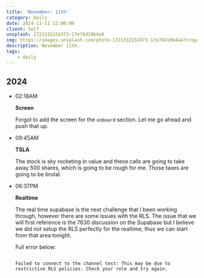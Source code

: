 ```yaml
---
title: 'November: 11th'
category: Daily
date: 2024-11-11 12:00:00
client: Self
unsplash: 1721332154373-17e78d19b4a4
img: https://images.unsplash.com/photo-1721332154373-17e78d19b4a4?crop=entropy&cs=srgb&fm=jpg&ixid=MnwzNjM5Nzd8MHwxfHJhbmRvbXx8fHx8fHx8fDE2ODE3NDg2ODY&ixlib=rb-4.0.3&q=85
description: November 11th.
tags:
    - daily
---
```



## 2024

-   02:18AM

    **Screen**

    Forgot to add the screen for the `onboard` section.
    Let me go ahead and push that up.

-   09:45AM

    **TSLA**

    The stock is sky rocketing in value and these calls are going to take away 500 shares, which is going to be rough for me.
    Those taxes are going to be brutal.

-   06:37PM

    **Realtime**
    
    The real time supabase is the next challenge that I been working through, however there are some issues with the RLS.
    The issue that we will first reference is the 7630 discussion on the Supabase but I believe we did not setup the RLS perfectly for the realtime, thus we can start from that area tonight.

    Full error below:

    ```

    Failed to connect to the channel test: This may be due to restrictive RLS policies. Check your role and try again.

    ```
